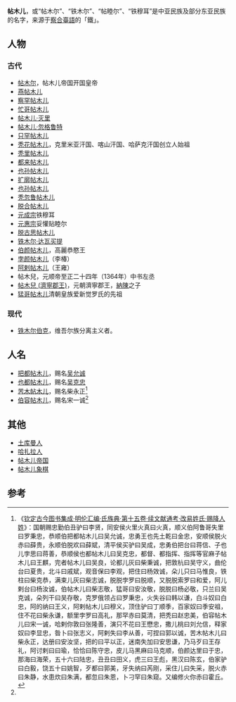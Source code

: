 '''帖木儿'''，或“帖木尔”、“铁木尔”、“帖睦尔”、“铁穆耳”是中亚民族及部分东亚民族的名字，来源于[[察合臺語|察合臺語]]的「鐵」。

==人物==
=== 古代 ===
*[[帖木尔|帖木尔]]，帖木儿帝国开国皇帝
*[[燕帖木儿|燕帖木儿]]
*[[察罕帖木儿|察罕帖木儿]]
*[[忙哥帖木儿|忙哥帖木儿]]
*[[帖木儿·灭里|帖木儿·灭里]]
*[[帖木儿·忽格鲁特|帖木儿·忽格鲁特]]
*[[只罕帖木儿|只罕帖木儿]]
*[[秃花帖木儿|秃花帖木儿]]，克里米亚汗国、喀山汗国、哈萨克汗国创立人始祖
*[[秃里帖木儿|秃里帖木儿]]
*[[都来帖木儿|都来帖木儿]]
*[[也孙帖木儿|也孙帖木儿]]
*[[扩廓帖木儿|扩廓帖木儿]]
*[[也孙帖木儿|也孙帖木儿]]
*[[秃忽鲁帖木儿|秃忽鲁帖木儿]]
*[[脱合帖木儿|脱合帖木儿]]
*[[元成宗|元成宗]]铁穆耳
*[[元惠宗|元惠宗]]妥懽贴睦尔
*[[脱古思帖木儿|脱古思帖木儿]]
*[[铁木尔·达瓦买提|铁木尔·达瓦买提]]
*[[伯颜帖木儿|伯颜帖木儿]]，高麗恭愍王
*[[孛颜帖木儿|孛颜帖木儿]]（李椿）
*[[阿剌帖木儿|阿剌帖木儿]]（王雍）
*帖木兒，元顺帝至正二十四年（1364年）中书左丞
*[[帖木兒_(濟寧郡王)|帖木兒 (濟寧郡王)]]，元朝濟寧郡王，[[納陳|納陳]]之子
* [[猛哥帖木儿|猛哥帖木儿]]清朝皇族爱新觉罗氏的先祖

=== 现代 ===
*[[铁木尔伯克|铁木尔伯克]]，维吾尔族分离主义者。

==人名==
*[[把都帖木儿|把都帖木儿]]，赐名[[吴允诚|吴允诚]]
*[[也都帖木儿|也都帖木儿]]，赐名[[吴克忠|吴克忠]]
*[[苦木帖木儿|苦木帖木儿]]，赐名柴永正<ref name="tiemuer">《[[s:钦定古今图书集成/明伦汇编/氏族典/第015卷|钦定古今图书集成·明伦汇编·氏族典·第十五卷·续文献通考·改易姓氏·赐降人姓]]》：国朝赐忠勤伯丑驴曰李贤，同安侯火里火真曰火真，顺义伯阿鲁哥失里曰罗秉忠，恭顺伯把都帖木儿曰吴允诚，忠勇王也先土乾曰金忠，安顺侯脱火赤曰薛贵，永顺伯脱欢曰薛斌，清平侯买驴曰吴成，忠勇伯把台曰蒋信、子也儿孛思曰蒋善，恭顺侯也都帖木儿曰吴克忠，都督、都指挥、指挥等官麻子帖木儿曰王麒，完者帖木儿曰吴良，论都儿灰曰柴秉诚，把敦杭曰吴守义，曲伦台曰夏贵，北斗曰戚斌，观音保曰李观，把住曰杨效诚，朵儿只曰马惟良，铁柱曰柴克恭，满束儿灰曰柴志诚，脱脱孛罗曰脱顺，又脱脱索罗曰和爱，阿儿剌台曰杨汝诚，伯帖木儿曰柴志敬，猛哥曰安汝敬，脱脱曰杨必敬，只兰曰吴克诚，朵列干曰吴存敬，克罗俄领占曰罗秉忠，火失谷曰韩以谦，白斗奴曰白忠，阿的纳曰王义，阿剌帖木儿曰穆义，顶住驴曰丁顺季，百家奴曰季安祖，住不花曰柴永谦，额里孛罗曰高礼，那罕赤曰莫清，把秃曰赵忠美，伯容帖木儿曰宋一诚，哈剌你敦曰张隆善，演只不花曰王懋忠，撒儿桃曰刘允信，释家奴曰李显忠，昝卜曰张志义，阿剌失曰李从善，可捏曰郭以诚，苦木帖木儿曰柴永正，达册曰安汝坚，把的曰平以正，迷南失加曰安思谦，乃马歹曰王存礼，阿讨剌曰曰瑜，恰恰曰陈守忠，皮儿马黑麻曰马克顺，伯颜达里曰于忠，那海曰海荣，五十六曰陆忠，丑丑曰田义，虎三曰王彪，黑汉曰陈玄，伯家驴曰白毅，饶五十曰姚智，歹都曰郭美，牙失纳曰芮刚，采住儿曰失采，脱火赤曰朱静，水患炊曰朱满，都忽曰朱恩，卜刁罕曰朱窥。又编修火你赤曰霍丘。</ref>
*[[伯容帖木儿|伯容帖木儿]]，赐名宋一诚<ref name="tiemuer"></ref>

==其他==
*[[土库曼人|土库曼人]]
*[[哈扎拉人|哈扎拉人]]
*[[帖木儿帝国|帖木儿帝国]]
*[[帖木儿象棋|帖木儿象棋]]

== 参考 ==
{{reflist|1}}

{{Disambig|Cat=三字人名消歧义}}